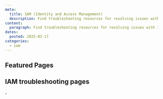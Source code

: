 ```yaml
---
meta:
  title: IAM (Identity and Access Management)
  description: Find troubleshooting resources for resolving issues with IAM.
content:
  paragraph: Find troubleshooting resources for resolving issues with IAM.
dates:
  posted: 2025-03-17
categories:
  - iam
---
```


<ProductHeader
  productName="IAM troubleshooting"
  productLogo="iam"
  description="Discover how to solve the most common issues with Scaleway IAM."
/>

## Featured Pages

<Grid>
    <DefaultCard
      title="IAM FAQ"
      description="General info on Scaleway IAM."
      url="/iam/faq"
      label="See more"
    />
    <DefaultCard
      title="Understanding Scaleway IAM"
      description="A detailed overview of IAM features."
      url="/iam/reference-content/overview/"
      label="See more"
    />
    <DefaultCard
      title="Understanding IAM Policies"
      description="Detailed information about IAM policies."
      url="/iam/reference-content/policy/"
      label="See more"
    />
</Grid>
<Grid>
    <DefaultCard
      title="Using IAM API keys with Object Storage"
      description="This page explains how to use IAM API keys with Object Storage"
      url="/iam/api-cli/using-api-key-object-storage/"
      label="See more"
    />
    <DefaultCard
      title="Permission sets reference"
      description="Explore how to define and manage permissions for access control."
      url="/iam/reference-content/permission-sets/"
      label="See more"
    />
</Grid>

## IAM troubleshooting pages

<LinksList>
  - <LinkList to="/iam/troubleshooting/cannot-use-resources" label="I am not allowed to perform actions on resources" />
</LinksList>
